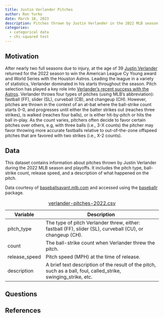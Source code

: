 ```yaml
---
title: Justin Verlander Pitches
author: Ron Yurko
date: March 18, 2023
description: Pitches thrown by Justin Verlander in the 2022 MLB season.
categories:
  - categorical data
  - chi-squared test
---
```


## Motivation

After nearly two full seasons due to injury, at the age of 39 [Justin Verlander](https://www.baseball-reference.com/players/v/verlaju01.shtml) returned for the 2022 season to win the American League Cy Young award and World Series with the Houston Astros. Leading the league in a variety of statistics, Verlander dominated in his starts throughout the season. Pitch selection has played a key role into [Verlander's recent success with the Astros](https://www.usatoday.com/story/sports/mlb/2018/10/13/how-justin-verlander-became-better-pitcher-astros/1628624002/). Verlander throws four types of pitches (using MLB's abbreviation): fastball (FF), slider (SL), curveball (CB), and changeup (CH). However, pitches are thrown in the context of an at-bat where the ball-strike count starts 0-0, and progresses until either the batter strikes out (reaches three strikes), is walked (reaches four balls), or is either hit-by-pitch or hits the ball in-play. As the count varies, pitchers often decide to favor certain pitches over others, e.g, with three balls (i.e., 3-X counts) the pitcher may favor throwing more accurate fastballs relative to out-of-the-zone offspeed pitches that are favored with two strikes (i.e., X-2 counts). 

## Data

This dataset contains information about pitches thrown by Justin Verlander during the 2022 MLB season and playoffs. It includes the pitch type, ball-strike count, release speed, and a description of what happened on the pitch.

Data courtesy of [baseballsavant.mlb.com](https://baseballsavant.mlb.com/) and accessed using the [baseballr](https://billpetti.github.io/baseballr/) package.

| Variable | Description |
|----|-------------|
| pitch_type |	The type of pitch Verlander threw, either: fastball (FF), slider (SL), curveball (CU), or changeup (CH). |
| count |	The ball-strike count when Verlander threw the pitch. |
| release_speed |	Pitch speed (MPH) at the time of release. |
| description | 	A brief text description of the result of the pitch, such as a ball, foul, called_strike, swinging_strike, etc. |

: [verlander-pitches-2022.csv](../data/verlander-pitches-2022.csv)

## Questions




## References


